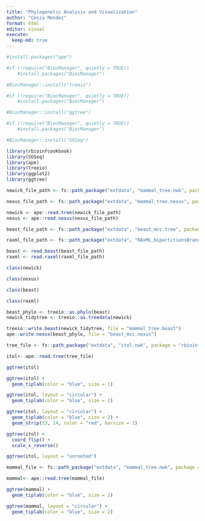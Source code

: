 ```yaml
---
title: "Phylogenetic Analysis and Visualization"
author: "Cesia Mendez"
format: html
editor: visual
execute:
  keep-md: true
---
```


```r
#install.packages("ape")

#if (!require("BiocManager", quietly = TRUE))
    #install.packages("BiocManager")

#BiocManager::install("treeio")

#if (!require("BiocManager", quietly = TRUE))
    #install.packages("BiocManager")

#BiocManager::install("ggtree")

#if (!require("BiocManager", quietly = TRUE))
    #install.packages("BiocManager")

#BiocManager::install("SGSeq")
```

```r
library(rbioinfcookbook)
library(SGSeq)
library(ape)
library(treeio)
library(ggplot2)
library(ggtree)
```

```r
newick_file_path <- fs::path_package("extdata", "mammal_tree.nwk", package = "rbioinfcookbook" )

nexus_file_path <- fs::path_package("extdata", "mammal_tree.nexus", package = "rbioinfcookbook")

newick <- ape::read.tree(newick_file_path)
nexus <- ape::read.nexus(nexus_file_path)
```

```r
beast_file_path <- fs::path_package("extdata", "beast_mcc.tree", package = "rbioinfcookbook")

raxml_file_path <- fs::path_package("extdata", "RAxML_bipartitionsBranchLabels.H3", package = "rbioinfcookbook")

beast <- read.beast(beast_file_path)
raxml <- read.raxml(raxml_file_path)
```

```r
class(newick)

```

```r
class(nexus)
```

```r
class(beast)
```

```r
class(raxml)
```

```r
beast_phylo <- treeio::as.phylo(beast)
newick_tidytree <- treeio::as.treedata(newick)
```

```r
treeio::write.beast(newick_tidytree, file = "mammal_tree.beast")
ape::write.nexus(beast_phylo, file = "beast_mcc.nexus")
```

```r
tree_file <- fs::path_package("extdata", "itol.nwk", package = "rbioinfcookbook")

itol<- ape::read.tree(tree_file)
```

```r
ggtree(itol)
```

```r
ggtree(itol) +
  geom_tiplab(color = "blue", size = 1)
```

```r
ggtree(itol, layout = "circular") +
  geom_tiplab(color = "blue", size = 2)
```

```r
ggtree(itol, layout = "circular") +
  geom_tiplab(color = "blue", size = 2) +
  geom_strip(13, 14, color = "red", barsize = 1)
```

```r
ggtree(itol) +
  coord_flip() +
  scale_x_reverse()
```

```r
ggtree(itol, layout = "unrooted")
```

```r
mammal_file <- fs::path_package("extdata", "mammal_tree.nwk", package = "rbioinfcookbook" )

mammal<- ape::read.tree(mammal_file)
```

```r
ggtree(mammal) +
  geom_tiplab(color = "blue", size = 2)

```

```r
ggtree(mammal, layout = "circular") +
  geom_tiplab(color = "blue", size = 2)
```

```r

```
